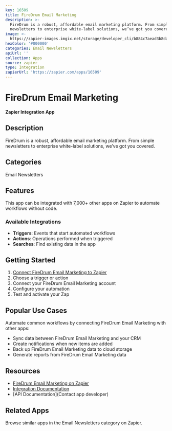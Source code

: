```yaml
---
key: 16509
title: FireDrum Email Marketing
description: >-
  FireDrum is a robust, affordable email marketing platform. From simple
  newsletters to enterprise white-label solutions, we’ve got you covered.
image: >-
  https://zapier-images.imgix.net/storage/developer_cli/b884c7aead3b8dafc0f488b18cf2ac46.png?auto=format%2Ccompress&ixlib=python-3.0.0&q=50
hexColor: '#000000'
categories: Email Newsletters
apiUrl: ''
collection: Apps
source: zapier
type: Integration
zapierUrl: 'https://zapier.com/apps/16509'
---
```

# FireDrum Email Marketing

**Zapier Integration App**

## Description

FireDrum is a robust, affordable email marketing platform. From simple newsletters to enterprise white-label solutions, we’ve got you covered.

## Categories

Email Newsletters

## Features

This app can be integrated with 7,000+ other apps on Zapier to automate workflows without code.

### Available Integrations

- **Triggers**: Events that start automated workflows
- **Actions**: Operations performed when triggered
- **Searches**: Find existing data in the app

## Getting Started

1. [Connect FireDrum Email Marketing to Zapier](https://zapier.com/apps/16509)
2. Choose a trigger or action
3. Connect your FireDrum Email Marketing account
4. Configure your automation
5. Test and activate your Zap

## Popular Use Cases

Automate common workflows by connecting FireDrum Email Marketing with other apps:

- Sync data between FireDrum Email Marketing and your CRM
- Create notifications when new items are added
- Back up FireDrum Email Marketing data to cloud storage
- Generate reports from FireDrum Email Marketing data

## Resources

- [FireDrum Email Marketing on Zapier](https://zapier.com/apps/16509)
- [Integration Documentation](https://zapier.com/apps/16509/integrations)
- [API Documentation](Contact app developer)

## Related Apps

Browse similar apps in the Email Newsletters category on Zapier.
